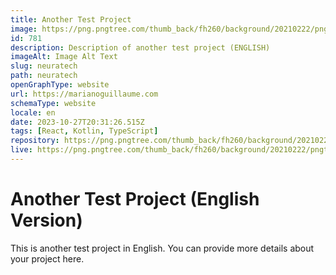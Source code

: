 ```yaml
---
title: Another Test Project
image: https://png.pngtree.com/thumb_back/fh260/background/20210222/pngtree-line-business-orange-background-image_564081.jpg
id: 781
description: Description of another test project (ENGLISH)
imageAlt: Image Alt Text
slug: neuratech
path: neuratech
openGraphType: website
url: https://marianoguillaume.com
schemaType: website
locale: en
date: 2023-10-27T20:31:26.515Z
tags: [React, Kotlin, TypeScript]
repository: https://png.pngtree.com/thumb_back/fh260/background/20210222/pngtree-line-business-orange-background-image_564081.jpg
live: https://png.pngtree.com/thumb_back/fh260/background/20210222/pngtree-line-business-orange-background-image_564081.jpg
---
```


# Another Test Project (English Version)

This is another test project in English. You can provide more details about your project here.
